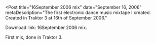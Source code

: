 
<Post
  title="16September 2006 mix"
  date="September 16, 2006"
  metaDescription="The first electronic dance music mixtape I created. Created
  in Traktor 3 at 16th of September 2006."
>

Download link: 16September 2006 mix.

First mix, done in Traktor 3.

</Post>